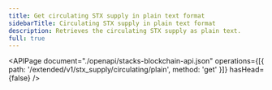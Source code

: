 ```yaml
---
title: Get circulating STX supply in plain text format
sidebarTitle: Circulating STX supply in plain text format
description: Retrieves the circulating STX supply as plain text.
full: true
---
```


<APIPage
  document="./openapi/stacks-blockchain-api.json"
  operations={[{ path: '/extended/v1/stx_supply/circulating/plain', method: 'get' }]}
  hasHead={false}
/>
